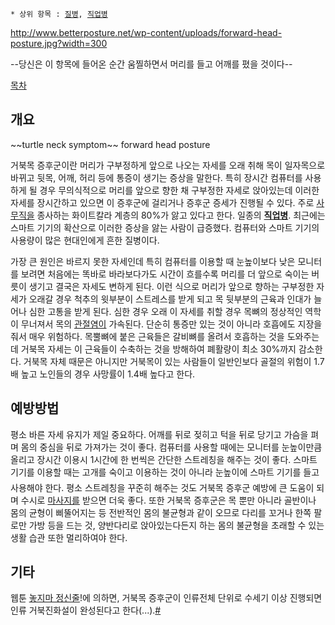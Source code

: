 * 상위 항목 : [[질병]], [[직업병]]

http://www.betterposture.net/wp-content/uploads/forward-head-posture.jpg?width=300

--당신은 이 항목에 들어온 순간 움찔하면서 머리를 들고 어깨를 폈을 것이다--

[[목차]]

== 개요 ==
~~turtle neck symptom~~
forward head posture

거북목 증후군이란 머리가 구부정하게 앞으로 나오는 자세를 오래 취해 목이 일자목으로 바뀌고 뒷목, 어깨, 허리 등에 통증이 생기는 증상을 말한다. 특히 장시간 컴퓨터를 사용하게 될 경우 무의식적으로 머리를 앞으로 향한 채 구부정한 자세로 앉아있는데 이러한 자세를 장시간하고 있으면 이 증후군에 걸리거나 증후군 증세가 진행될 수 있다. 주로 [[사무직]]을 종사하는 화이트칼라 계층의 80%가 앓고 있다고 한다. 일종의 '''[[직업병]]'''. 최근에는 스마트 기기의 확산으로 이러한 증상을 앓는 사람이 급증했다. 컴퓨터와 스마트 기기의 사용량이 많은 현대인에게 흔한 질병이다.

가장 큰 원인은 바르지 못한 자세인데 특히 컴퓨터를 이용할 때 눈높이보다 낮은 모니터를 보려면 처음에는 똑바로 바라보다가도 시간이 흐를수록 머리를 더 앞으로 숙이는 버릇이 생기고 결국은 자세도 변하게 된다. 이런 식으로 머리가 앞으로 향하는 구부정한 자세가 오래갈 경우 척추의 윗부분이 스트레스를 받게 되고 목 뒷부분의 근육과 인대가 늘어나 심한 고통을 받게 된다. 심한 경우 오래 이 자세를 취할 경우 목뼈의 정상적인 역학이 무너져서 목의 [[관절염]]이 가속된다. 단순히 통증만 있는 것이 아니라 호흡에도 지장을 줘서 매우 위험하다. 목뿔뼈에 붙은 근육들은 갈비뼈를 올려서 호흡하는 것을 도와주는데 거북목 자세는 이 근육들이 수축하는 것을 방해하여 폐활량이 최소 30%까지 감소한다. 거북목 자체 때문은 아니지만 거북목이 있는 사람들이 일반인보다 골절의 위험이 1.7배 높고 노인들의 경우 사망률이 1.4배 높다고 한다.

== 예방방법 ==
평소 바른 자세 유지가 제일 중요하다. 어깨를 뒤로 젖히고 턱을 뒤로 당기고 가슴을 펴며 몸의 중심을 뒤로 가져가는 것이 좋다. 컴퓨터를 사용할 때에는 모니터를 눈높이만큼 올리고 장시간 이용시 1시간에 한 번씩은 간단한 스트레칭을 해주는 것이 좋다. 스마트 기기를 이용할 때는 고개를 숙이고 이용하는 것이 아니라 눈높이에 스마트 기기를 들고 사용해야 한다. 평소 스트레칭을 꾸준히 해주는 것도 거북목 증후군 예방에 큰 도움이 되며 수시로 [[마사지]]를 받으면 더욱 좋다. 또한 거북목 증후군은 목 뿐만 아니라 골반이나 몸의 균형이 삐뚤어지는 등 전반적인 몸의 불균형과 같이 오므로 다리를 꼬거나 한쪽 팔로만 가방 등을 드는 것, 양반다리로 앉아있는다든지 하는 몸의 불균형을 초래할 수 있는 생활 습관 또한 멀리하여야 한다.

== 기타 ==

웹툰 [[놓지마 정신줄]]!에 의하면, 거북목 증후군이 인류전체 단위로 수세기 이상 진행되면 인류 거북진화설이 완성된다고 한다(...).[http://comic.naver.com/webtoon/detail.nhn?titleId=81482&no=357&weekday=tue #]
